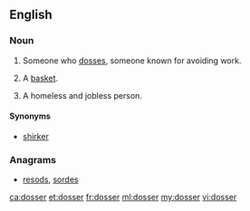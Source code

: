 ==English==

===Noun===
{{en-noun}}

# {{British|Ireland}} Someone who [[doss]]es, someone known for avoiding work.
# {{British|Ireland}} A [[basket]].
# A homeless and jobless person.

====Synonyms====
* [[shirker]]

===Anagrams===
* [[resods#English|resods]], [[sordes#English|sordes]]

[[ca:dosser]]
[[et:dosser]]
[[fr:dosser]]
[[ml:dosser]]
[[my:dosser]]
[[vi:dosser]]